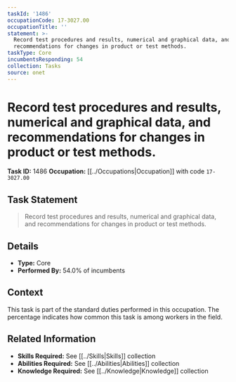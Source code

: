 ```yaml
---
taskId: '1486'
occupationCode: 17-3027.00
occupationTitle: ''
statement: >-
  Record test procedures and results, numerical and graphical data, and
  recommendations for changes in product or test methods.
taskType: Core
incumbentsResponding: 54
collection: Tasks
source: onet
---
```

# Record test procedures and results, numerical and graphical data, and recommendations for changes in product or test methods.

**Task ID:** 1486
**Occupation:** [[../Occupations|Occupation]] with code `17-3027.00`

## Task Statement

> Record test procedures and results, numerical and graphical data, and recommendations for changes in product or test methods.

## Details

- **Type:** Core
- **Performed By:** 54.0% of incumbents

## Context

This task is part of the standard duties performed in this occupation. The percentage indicates how common this task is among workers in the field.

## Related Information

- **Skills Required:** See [[../Skills|Skills]] collection
- **Abilities Required:** See [[../Abilities|Abilities]] collection
- **Knowledge Required:** See [[../Knowledge|Knowledge]] collection

